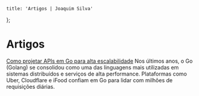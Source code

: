 	title: 'Artigos | Joaquim Silva'
};

# Artigos

[Como projetar APIs em Go para alta escalabilidade](/blog/como-projetar-apis-em-go-para-alta-escalabilidade)
Nos últimos anos, o Go (Golang) se consolidou como uma das linguagens mais utilizadas em sistemas distribuídos e serviços de alta performance. Plataformas como Uber, Cloudflare e iFood confiam em Go para lidar com milhões de requisições diárias.

